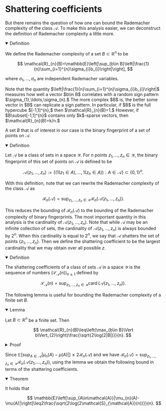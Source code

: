 
# Shattering coefficients

But there remains the question of how one can bound the Rademacher complexity of the class $\mathcal{A}.$ To make this analysis easier, we can deconstruct the definition of Rademacher complexity a little more. 

<details open>
<summary>Definition</summary>

We define the Rademacher complexity of a set $B\subset\mathbb{R}^{n}$ to be

$$
\mathcal{R}_{n}(B)=\mathbb{E}\left[\sup_{b\in B}\left|\frac{1}{n}\sum_{i=1}^{n}\sigma_{i}b_{i}\right|\right],
$$

where $\sigma_1,\ldots,\sigma_n$ are independent Rademacher variables.
</details>


<Callout type="info">
Note that the quantity $\left|\frac{1}{n}\sum_{i=1}^{n}\sigma_{i}b_{i}\right|$ measures how well a vector $b\in B$ correlates with a random sign pattern $\sigma_{1},\ldots,\sigma_{n}.$ The more complex $B$ is, the better some vector in $B$ can replicate a sign pattern. In particular, if $B$ is the full hypercube $[-1,1]^{n},$ then $\mathcal{R}_{n}(B)=1.$ However, if $B\subset[-1,1]^{n}$ contains only $k$-sparse vectors, then $\mathcal{R}_{n}(B)=k/n.$
</Callout>


A set $B$ that is of interest in our case is the binary fingerprint of a set of points on $\mathcal{A}.$

<details open>
<summary>Definition</summary>

Let $\mathcal{A}$ be a class of sets in a space $\mathcal{Y}.$ For $n$ points $z_{1},\ldots,z_{n}\in\mathcal{Y},$ the binary fingerprint of this set of points on $\mathcal{A}$ is defined to be

$$
\mathcal{A}(z_{1},\ldots,z_{n}):=\{(1(z_{1}\in A),\ldots,1(z_{n}\in A)):A\in\mathcal{A}\}\subset\{0,1\}^{n}.
$$
</details>

With this definition, note that we can rewrite the Rademacher complexity of the class $\mathcal{A}$ as 

$$
\mathcal{R}_{n}(\mathcal{A})=\sup_{z_{1},\ldots,z_{n}\in\mathcal{Y}}\mathcal{R}_{n}(\mathcal{A}(z_{1},\ldots,z_{n})).
$$

This reduces the bounding of $\mathcal{R}_{n}(\mathcal{A})$ to the bounding of the Rademacher complexity of binary fingerprints. The most important quantity in this analysis is the cardinality of $\mathcal{A}(z_{1},\ldots,z_{n}).$ Note that while $\mathcal{A}$ may be an infinite collection of sets, the cardinality of $\mathcal{A}(z_{1},\ldots,z_{n})$ is always bounded by $2^{n}.$ When this cardinality is equal to $2^{n},$ we say that $\mathcal{A}$ shatters the set of points $\{z_{1},\ldots,z_{n}\}.$ Then we define the shattering coefficient to be the largest cardinality that we may obtain over all possible $z.$ 

<details open>
<summary>Definition</summary>

The shattering coefficients of a class of sets $\mathcal{A}$ in a space $\mathcal{Y}$ is the sequence of numbers $(\mathcal{S}_{\mathcal{A}}(n))_{n\geq1}$ defined by

$$
\mathcal{S}_{\mathcal{A}}(n)=\sup_{z_{1},\ldots,z_{n}\in\mathcal{Y}}\operatorname{card}(\mathcal{A}(z_{1},\ldots,z_{n})).
$$
</details>


The following lemma is useful for bounding the Rademacher complexity of a finite set $B.$

<details open>
<summary>Lemma</summary>

Let $B\subset\mathbb{R}^{n}$ be a finite set. Then

$$
\mathcal{R}_{n}(B)\leq\left(\max_{b\in B}\Vert b\Vert_{2}\right)\frac{\sqrt{2\log(2|B|)}}{n}.
$$
</details>

<details>
<summary>Proof</summary>

Let $\sigma_{1},\ldots,\sigma_{n}$ be independent Rademacher variables. Since $\sigma_{i}\sim\operatorname{subG}(1),$ it follows that $\frac{1}{n}\sum_{i=1}^{n}\sigma_{i}b_{i}$ is $\Vert b\Vert_{2}^{2}/n^{2}$-sub-Gaussian. Then by the maximal inequality for sub-Gaussians, we have

$$
\mathcal{R}_{n}(B)=\mathbb{E}\left[\sup_{b\in B}\left|\frac{1}{n}\sum_{i=1}^{n}\sigma_{i}b_{i}\right|\right]\leq\left(\max_{b\in B}\Vert b\Vert_{2}\right)\frac{\sqrt{2\log(2|B|)}}{n}.
$$
</details>


Since $\mathbb{E}\left[\sup_{A\in\mathcal{A}}|\mu_{n}(A)-\mu(A)|\right]\leq2\mathcal{R}_{n}(\mathcal{A})$ and we have $\mathcal{R}_{n}(\mathcal{A})=\sup_{z_{1},\ldots,z_{n}\in\mathcal{Y}}\mathcal{R}_{n}(\mathcal{A}(z_{1},\ldots,z_{n})),$ using the lemma we obtain the following bound in terms of the shattering coefficients.

<details open>
<summary>Theorem</summary>

It holds that

$$
\mathbb{E}\left[\sup_{A\in\mathcal{A}}|\mu_{n}(A)-\mu(A)|\right]\leq2\frac{\sqrt{2\log(2\mathcal{S}_{\mathcal{A}}(n))}}{n}.
$$
</details>
